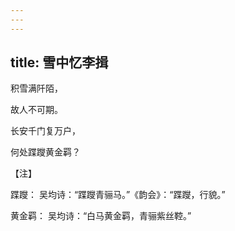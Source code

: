 ```yaml
---
---
---
```

title: 雪中忆李揖
---




积雪满阡陌，

故人不可期。

长安千门复万户，

何处蹀躞黄金羁？

【注】

蹀躞： 吴均诗：“蹀躞青骊马。”《韵会》：“蹀躞，行貌。”

黄金羁： 吴均诗：“白马黄金羁，青骊紫丝鞚。”